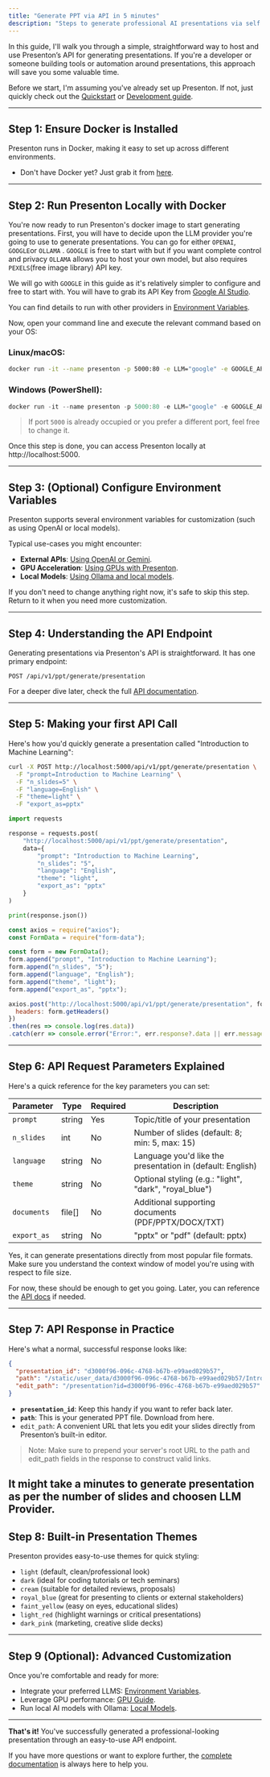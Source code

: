 ```yaml
---
title: "Generate PPT via API in 5 minutes"
description: "Steps to generate professional AI presentations via self hosted Presenton's API in just 5 minutes. "
---
```


In this guide, I'll walk you through a simple, straightforward way to host and use Presenton’s API for generating presentations. If you're a developer or someone building tools or automation around presentations, this approach will save you some valuable time.

Before we start, I'm assuming you've already set up Presenton. If not, just quickly check out the [Quickstart](./quickstart) or [Development guide](./development).

---

## Step 1: Ensure Docker is Installed

Presenton runs in Docker, making it easy to set up across different environments.

- Don't have Docker yet? Just grab it from [here](https://www.docker.com/get-started).

---

## Step 2: Run Presenton Locally with Docker

You're now ready to run Presenton's docker image to start generating presentations. First, you will have to decide upon the LLM provider you're going to use to generate presentations. You can go for either `OPENAI`, `GOOGLE`or `OLLAMA` . `GOOGLE` is free to start with but if you want complete control and privacy `OLLAMA` allows you to host your own model, but also requires `PEXELS`(free image library) API key.

We will go with `GOOGLE` in this guide as it's relatively simpler to configure and free to start with. You will have to grab its API Key from [Google AI Studio](https://aistudio.google.com/apikey).

You can find details to run with other providers in [Environment Variables](./configurations/environment-variables).

Now, open your command line and execute the relevant command based on your OS:

### Linux/macOS:

```bash
docker run -it --name presenton -p 5000:80 -e LLM="google" -e GOOGLE_API_KEY="***" -e CAN_CHANGE_KEYS="false" -v "./user_data:/app/user_data" ghcr.io/presenton/presenton:v0.3.0-beta
```

### Windows (PowerShell):

```powershell
docker run -it --name presenton -p 5000:80 -e LLM="google" -e GOOGLE_API_KEY="***" -e CAN_CHANGE_KEYS="false" -v "${PWD}\user_data:/app/user_data" ghcr.io/presenton/presenton:v0.3.0-beta
```

> If port `5000` is already occupied or you prefer a different port, feel free to change it.

Once this step is done, you can access Presenton locally at http://localhost:5000.

---

## Step 3: (Optional) Configure Environment Variables

Presenton supports several environment variables for customization (such as using OpenAI or local models).

Typical use-cases you might encounter:

- **External APIs**: [Using OpenAI or Gemini](./configurations/environment-variables).
- **GPU Acceleration**: [Using GPUs with Presenton](./configurations/using-gpu).
- **Local Models**: [Using Ollama and local models](./configurations/using-ollama-models).

If you don't need to change anything right now, it's safe to skip this step. Return to it when you need more customization.

---

## Step 4: Understanding the API Endpoint

Generating presentations via Presenton's API is straightforward. It has one primary endpoint:

```
POST /api/v1/ppt/generate/presentation
```

For a deeper dive later, check the full [API documentation](./mdx.docs).

---

## Step 5: Making your first API Call

Here's how you'd quickly generate a presentation called "Introduction to Machine Learning":

<CodeGroup>

```bash bash
curl -X POST http://localhost:5000/api/v1/ppt/generate/presentation \
  -F "prompt=Introduction to Machine Learning" \
  -F "n_slides=5" \
  -F "language=English" \
  -F "theme=light" \
  -F "export_as=pptx"
```


```python python
import requests

response = requests.post(
    "http://localhost:5000/api/v1/ppt/generate/presentation",
    data={
        "prompt": "Introduction to Machine Learning",
        "n_slides": "5",
        "language": "English",
        "theme": "light",
        "export_as": "pptx"
    }
)

print(response.json())
```


```javascript javascript
const axios = require("axios");
const FormData = require("form-data");

const form = new FormData();
form.append("prompt", "Introduction to Machine Learning");
form.append("n_slides", "5");
form.append("language", "English");
form.append("theme", "light");
form.append("export_as", "pptx");

axios.post("http://localhost:5000/api/v1/ppt/generate/presentation", form, {
  headers: form.getHeaders()
})
.then(res => console.log(res.data))
.catch(err => console.error("Error:", err.response?.data || err.message));
```

</CodeGroup>

---

## Step 6: API Request Parameters Explained

Here's a quick reference for the key parameters you can set:

| Parameter   | Type   | Required | Description                                                |
| ----------- | ------ | -------- | ---------------------------------------------------------- |
| `prompt`    | string |  Yes   | Topic/title of your presentation                           |
| `n_slides`  | int    |  No     | Number of slides (default: 8; min: 5, max: 15)             |
| `language`  | string |  No     | Language you'd like the presentation in (default: English) |
| `theme`     | string |  No     | Optional styling (e.g.: "light", "dark", "royal_blue")     |
| `documents` | file[] |  No     | Additional supporting documents (PDF/PPTX/DOCX/TXT)        |
| `export_as` | string |  No     | "pptx" or "pdf" (default: pptx)                            |

Yes, it can generate presentations directly from most popular file formats. Make sure you understand the context window of model you're using with respect to file size.

For now, these should be enough to get you going. Later, you can reference the [API docs](./mdx.docs) if needed.

---

## Step 7: API Response in Practice

Here's what a normal, successful response looks like:

```json
{
  "presentation_id": "d3000f96-096c-4768-b67b-e99aed029b57",
  "path": "/static/user_data/d3000f96-096c-4768-b67b-e99aed029b57/Introduction_to_Machine_Learning.pptx",
  "edit_path": "/presentation?id=d3000f96-096c-4768-b67b-e99aed029b57"
}
```

- **`presentation_id`**: Keep this handy if you want to refer back later.
- **`path`**: This is your generated PPT file. Download from here.
- `edit_path`: A convenient URL that lets you edit your slides directly from Presenton’s built-in editor.

> Note: Make sure to prepend your server's root URL to the path and edit_path fields in the response to construct valid links.

It might take a minutes to generate presentation as per the number of slides and choosen LLM Provider.
---

## Step 8: Built-in Presentation Themes

Presenton provides easy-to-use themes for quick styling:

- `light` (default, clean/professional look)
- `dark` (ideal for coding tutorials or tech seminars)
- `cream` (suitable for detailed reviews, proposals)
- `royal_blue` (great for presenting to clients or external stakeholders)
- `faint_yellow` (easy on eyes, educational slides)
- `light_red` (highlight warnings or critical presentations)
- `dark_pink` (marketing, creative slide decks)

---

## Step 9 (Optional): Advanced Customization

Once you're comfortable and ready for more:

- Integrate your preferred LLMS: [Environment Variables](./configurations/environment-variables).
- Leverage GPU performance: [GPU Guide](./configurations/using-gpu).
- Run local AI models with Ollama: [Local Models](./configurations/using-ollama-models).

---

**That's it\!** You've successfully generated a professional-looking presentation through an easy-to-use API endpoint.

If you have more questions or want to explore further, the [complete documentation](./index) is always here to help you.
